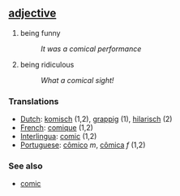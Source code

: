 == [[adjective]] ==
# being funny
#:''It was a comical performance''
# being ridiculous
#:''What a comical sight!''

=== Translations ===
*[[Dutch]]: [[komisch]] (1,2), [[grappig]] (1), [[hilarisch]] (2)
*[[French]]: [[comique]] (1,2)
*[[Interlingua]]: [[comic]] (1,2)
*[[Portuguese]]: [[cômico]] ''m'', [[cômica]] ''f'' (1,2)

=== See also ===
*[[comic]]